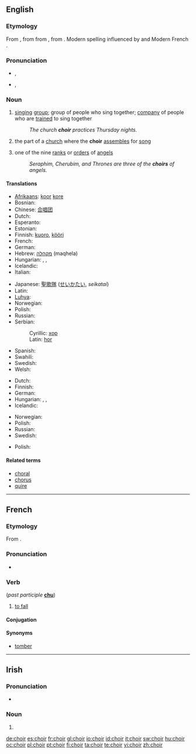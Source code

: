 {{wikipedia|Choir (disambiguation)}}
{{also|chóir}}
==English==

===Etymology===
From {{etyl|enm}} {{term||quer|lang=enm}}, {{term|quere|lang=enm}} from {{etyl|fro}} {{term|quer|lang=fro}} from {{etyl|la}} {{term|chorus|lang=la}}, from {{etyl|grc}} {{term|χορός|sc=polytonic|tr=choros||company of dancers or singers|lang=grc}}. Modern spelling influenced by {{term|chorus}} and Modern French {{term|chœur|lang=fr}}.

===Pronunciation===
* {{a|UK}} {{IPA|/kwaɪ.ə(ɹ)/}}, {{SAMPA|/kwaI.@(r)/}}
*: {{audio|en-uk-choir.ogg|Audio (UK)}}
*: {{rhymes|aɪə(r)}}
* {{a|US}} {{IPA|/kwaɪɚ/}}, {{SAMPA|/kwaI@`/}}
*: {{rhymes|aɪɚ}}

===Noun===
{{wikipedia}}
{{en-noun}}

# [[sing]]ing [[group]]; group of people who sing together; [[company]] of people who are [[train]]ed to sing together
#: ''The church '''choir''' practices Thursday nights.''
# the part of a [[church]] where the '''choir''' [[assemble]]s for [[song]]
# {{italbrac|Christian [[angelology]]}} one of the nine [[rank]]s or [[order]]s of [[angel]]s
#: ''Seraphim, Cherubim, and Thrones are three of the '''choirs''' of angels.''

====Translations====
{{trans-top|singing group}}
* [[Afrikaans]]: [[koor]] {{n}} [[kore]] {{plural}}
* Bosnian: {{t-|bs|hor|m}}
* Chinese: [[合唱团]]
* Dutch: {{t+|nl|koor|n}}
* Esperanto: {{t-|eo|ĥoro|xs=Esperanto}}
* Estonian: {{t-|et|koor}}
* Finnish: [[kuoro]], [[kööri]] {{italbrac|colloquial}}
* French: {{t+|fr|chœur|m}}
* German: {{t+|de|Chor|m}}
* Hebrew: [[מקהלה]] (maqhela) {{f}}
* Hungarian: {{t+|hu|kórus}}, {{t-|hu|énekkar}}, {{t+|hu|kar}}
* Icelandic: {{t+|is|kór|m}}
* Italian: {{t+|it|coro|m}}
{{trans-mid}}
* Japanese: [[聖歌隊]] ([[せいかたい]], ''seikatai'')
* Latin: {{t-|la|chorus|m}}
* [[Luhya]]: {{tø|luy|ekwaya}}
* Norwegian: {{t+|no|kor|c}}
* Polish: {{t+|pl|chór|m}}
* Russian: {{t+|ru|хор|m|tr=χor|sc=Cyrl}}
* Serbian:
*: Cyrillic: [[хор#Serbian|хор]] {{m}}
*: Latin: [[hor#Serbian|hor]] {{m}}
* Spanish: {{t+|es|coro|m}}
* Swahili: {{t|sw|kwaya|xs=Swahili}}
* Swedish: {{t+|sv|kör|c}}
* Welsh: {{t-|cy|côr|xs=Welsh}}
{{trans-bottom}}

{{trans-top|part of a church for choir assembly}}
* Dutch: {{t+|nl|koor|n}}
* Finnish: {{t+|fi|kuori}}
* German: {{t+|de|Chor|m}}
* Hungarian: {{t+|hu|kórus}}, {{t-|hu|énekkar}}, {{t+|hu|kar}}
* Icelandic: {{t+|is|kór|m}}
{{trans-mid}}
* Norwegian: {{t+|no|kor|c}}
* Polish: {{t+|pl|chór|m}}
* Russian: {{t|ru|хоры|m|p|tr=χorý|sc=Cyrl}}
* Swedish: {{t+|sv|kor|c}}
{{trans-bottom}}

{{trans-top|a rank or order of angels}}
* Polish: {{t+|pl|chór|m}}
{{trans-mid}}
{{trans-bottom}}

====Related terms====
* [[choral]]
* [[chorus]]
* [[quire]]

----

==French==

===Etymology===
From {{etyl|la|fr}} {{term|cadere}}.

===Pronunciation===
* {{IPA|/ʃwaʁ/|lang=fr}}

===Verb===
{{fr-verb|type=defective}} (''past participle'' '''[[chu]]''')

# {{archaic|lang=fr}} [[fall#Verb|to fall]]

====Conjugation====
{{fr-conj-choir}}

====Synonyms====
* [[tomber]]

----

==Irish==

===Pronunciation===
* {{IPA|lang=ga|[xɛɾʲ]}}

===Noun===
{{infl|ga|noun form}}

# {{mutation of|coir}}

[[de:choir]]
[[es:choir]]
[[fr:choir]]
[[gl:choir]]
[[io:choir]]
[[id:choir]]
[[it:choir]]
[[sw:choir]]
[[hu:choir]]
[[oc:choir]]
[[pl:choir]]
[[pt:choir]]
[[fi:choir]]
[[ta:choir]]
[[te:choir]]
[[vi:choir]]
[[zh:choir]]